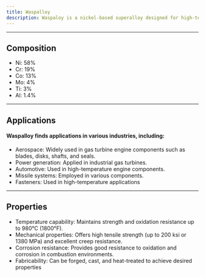 ---
title: Waspalloy
description: Waspaloy is a nickel-based superalloy designed for high-temperature applications.  Waspaloy's combination of high-temperature strength, corrosion resistance, and oxidation resistance makes it valuable for applications in aerospace and power generation industries where components are exposed to extreme conditions
---

---

## Composition

- Ni: 58%
- Cr: 19%
- Co: 13%
- Mo: 4%
- Ti: 3%
- Al: 1.4%

---

## Applications

#### Waspalloy finds applications in various industries, including:

- Aerospace: Widely used in gas turbine engine components such as blades, disks, shafts, and seals.
- Power generation: Applied in industrial gas turbines.
- Automotive: Used in high-temperature engine components.
- Missile systems: Employed in various components.
- Fasteners: Used in high-temperature applications

---

## Properties

- Temperature capability: Maintains strength and oxidation resistance up to 980°C (1800°F).
- Mechanical properties: Offers high tensile strength (up to 200 ksi or 1380 MPa) and excellent creep resistance.
- Corrosion resistance: Provides good resistance to oxidation and corrosion in combustion environments.
- Fabricability: Can be forged, cast, and heat-treated to achieve desired properties
